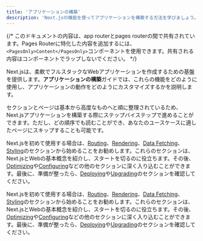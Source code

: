 ```yaml
---
title: 'アプリケーションの構築'
description: 'Next.jsの機能を使ってアプリケーションを構築する方法を学びましょう。'
---
```


{/* このドキュメントの内容は、app routerとpages routerの間で共有されています。Pages Routerに特化した内容を追加するには、`<PagesOnly>Content</PagesOnly>`コンポーネントを使用できます。共有される内容はコンポーネントでラップしないでください。 */}

Next.jsは、柔軟でフルスタックなWebアプリケーションを作成するための基盤を提供します。**アプリケーションの構築**ガイドでは、これらの機能をどのように使用し、アプリケーションの動作をどのようにカスタマイズするかを説明します。

セクションとページは基本から高度なものへと順に整理されているため、Next.jsアプリケーションを構築する際にステップバイステップで進めることができます。ただし、どの順序でも読むことができ、あなたのユースケースに適したページにスキップすることも可能です。

<AppOnly>

Next.jsを初めて使用する場合は、[Routing](/docs/app/building-your-application/routing)、[Rendering](/docs/app/building-your-application/rendering)、[Data Fetching](/docs/app/building-your-application/data-fetching)、[Styling](/docs/app/building-your-application/styling)のセクションから始めることをお勧めします。これらのセクションは、Next.jsとWebの基本概念を紹介し、スタートを切るのに役立ちます。その後、[Optimizing](/docs/app/building-your-application/optimizing)や[Configuring](/docs/app/building-your-application/configuring)などの他のセクションに深く入り込むことができます。最後に、準備が整ったら、[Deploying](/docs/app/building-your-application/deploying)や[Upgrading](/docs/app/guides/upgrading)のセクションを確認してください。

</AppOnly>

<PagesOnly>

Next.jsを初めて使用する場合は、[Routing](https://nextjs.org/docs/canary/pages/building-your-application/routing)、[Rendering](https://nextjs.org/docs/canary/pages/building-your-application/rendering)、[Data Fetching](https://nextjs.org/docs/canary/pages/building-your-application/data-fetching)、[Styling](https://nextjs.org/docs/canary/pages/building-your-application/styling)のセクションから始めることをお勧めします。これらのセクションは、Next.jsとWebの基本概念を紹介し、スタートを切るのに役立ちます。その後、[Optimizing](https://nextjs.org/docs/canary/pages/building-your-application/optimizing)や[Configuring](https://nextjs.org/docs/canary/pages/building-your-application/configuring)などの他のセクションに深く入り込むことができます。最後に、準備が整ったら、[Deploying](https://nextjs.org/docs/canary/pages/building-your-application/deploying)や[Upgrading](https://nextjs.org/docs/canary/pages/guides/upgrading)のセクションを確認してください。

</PagesOnly>
